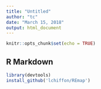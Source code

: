 ```yaml
---
title: "Untitled"
author: "tc"
date: "March 15, 2018"
output: html_document
---
```


```r
knitr::opts_chunk$set(echo = TRUE)
```

## R Markdown

```r
library(devtools)
install_github('lchiffon/REmap')
```


